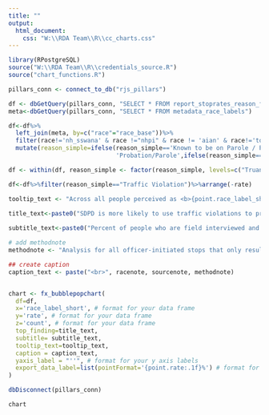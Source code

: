 ```yaml
---
title: ""
output:
  html_document:
    css: "W:\\RDA Team\\R\\cc_charts.css"
---
```

<!-- link to Google Font -->
<link href="https://fonts.googleapis.com/css2?family=Inter:wght@100;200;300;400;500;600;700;800;900&display=swap" rel="stylesheet">

```r

library(RPostgreSQL)
source("W:\\RDA Team\\R\\credentials_source.R")
source("chart_functions.R")

pillars_conn <- connect_to_db("rjs_pillars")

df <- dbGetQuery(pillars_conn, "SELECT * FROM report_stoprates_reason_ficard_race_person")
meta<-dbGetQuery(pillars_conn, "SELECT * FROM metadata_race_labels")

df<-df%>%
  left_join(meta, by=c("race"="race_base"))%>%
  filter(race!='nh_sswana' & race !="nhpi" & race != 'aian' & race!='total') %>%
  mutate(reason_simple=ifelse(reason_simple=='Known to be on Parole / Probation / PRCS / Mandatory Supervision',
                              'Probation/Parole',ifelse(reason_simple=='Investigation to determine whether the person was truant','Truancy Investigation',ifelse(reason_simple=="Consensual Encounter resulting in a search", "Consensual Encounter/Search",ifelse(reason_simple=="Knowledge of outstanding arrest warrant/wanted person","Warrant",reason_simple)))))

df <- within(df, reason_simple <- factor(reason_simple, levels=c("Truancy Investigation","Warrant","Consensual Encounter/Search","Probation/Parole","Reasonable Suspicion","Traffic Violation")))

df<-df%>%filter(reason_simple=="Traffic Violation")%>%arrange(-rate)

tooltip_text <- "Across all people perceived as <b>{point.race_label_short:.1f}</b> who had a field interview card<br>completed, officers used <b>{point.reason_simple:.1f}s</b> as the primary reason<br>for the stop <b>{point.rate:.1f}%</b> of the time."

title_text<-paste0("SDPD is more likely to use traffic violations to profile people of color for field interviews compared to White people")
    
subtitle_text<-paste0("Percent of people who are field interviewed and originally stopped for traffic violations by race")

# add methodnote
methodnote <- "Analysis for all officer-initiated stops that only resulted in a field interview card completed."

## create caption
caption_text <- paste("<br>", racenote, sourcenote, methodnote)


chart <- fx_bubblepopchart(
  df=df,
  x='race_label_short', # format for your data frame
  y='rate', # format for your data frame
  z='count', # format for your data frame
  top_finding=title_text,
  subtitle= subtitle_text,
  tooltip_text=tooltip_text,
  caption = caption_text,
  yaxis_label = "''", # format for your y axis labels
  export_data_label=list(pointFormat='{point.rate:.1f}%') # format for your data
)

dbDisconnect(pillars_conn)
```

```r
chart
```

<script>
  widg = document.getElementsByClassName('html-widget'); //find widgets
  for (let i = 0; i < widg.length; i++) { //loop through
    document.getElementsByClassName('highchart')[i].style.width = '100%'; //adjust width
    document.getElementsByClassName('highchart')[i].style.height = '100%'; //adjust height
  }
</script>
